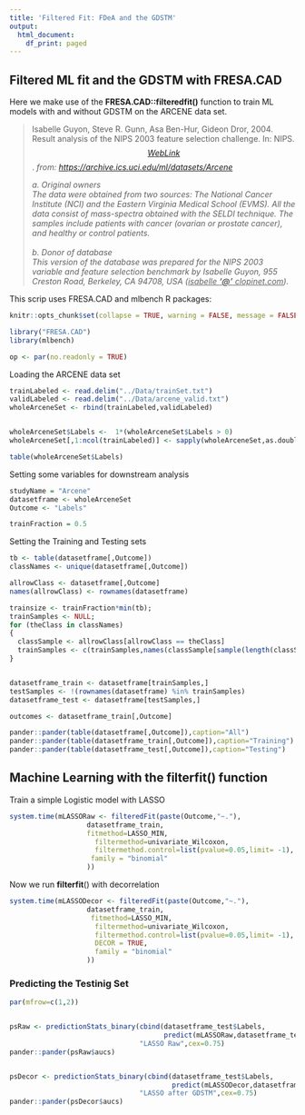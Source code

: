 ```yaml
---
title: 'Filtered Fit: FDeA and the GDSTM'
output:
  html_document:
    df_print: paged
---
```


## Filtered ML fit and the GDSTM with FRESA.CAD

Here we make use of the **FRESA.CAD::filteredfit()** function to train ML models with and without GDSTM on the ARCENE data set.

> Isabelle Guyon, Steve R. Gunn, Asa Ben-Hur, Gideon Dror, 2004. Result analysis of the NIPS 2003 feature selection challenge. In: NIPS. [$$Web Link$$](http://books.nips.cc/papers/files/nips17/NIPS2004_0194.pdf). *from: <https://archive.ics.uci.edu/ml/datasets/Arcene>*
>
> *a. Original owners\
> The data were obtained from two sources: The National Cancer Institute (NCI) and the Eastern Virginia Medical School (EVMS). All the data consist of mass-spectra obtained with the SELDI technique. The samples include patients with cancer (ovarian or prostate cancer), and healthy or control patients.\
> \
> b. Donor of database\
> This version of the database was prepared for the NIPS 2003 variable and feature selection benchmark by Isabelle Guyon, 955 Creston Road, Berkeley, CA 94708, USA ([isabelle **'\@'** clopinet.com]{.underline}).*

This scrip uses FRESA.CAD and mlbench R packages:

```r
knitr::opts_chunk$set(collapse = TRUE, warning = FALSE, message = FALSE,comment = "#>")

library("FRESA.CAD")
library(mlbench)

op <- par(no.readonly = TRUE)

```

Loading the ARCENE data set

```r
trainLabeled <- read.delim("../Data/trainSet.txt")
validLabeled <- read.delim("../Data/arcene_valid.txt")
wholeArceneSet <- rbind(trainLabeled,validLabeled)


wholeArceneSet$Labels <-  1*(wholeArceneSet$Labels > 0)
wholeArceneSet[,1:ncol(trainLabeled)] <- sapply(wholeArceneSet,as.double)

table(wholeArceneSet$Labels)

```

Setting some variables for downstream analysis

```r
studyName = "Arcene"
datasetframe <- wholeArceneSet
Outcome <- "Labels"

trainFraction = 0.5

```

Setting the Training and Testing sets

```r

tb <- table(datasetframe[,Outcome])
classNames <- unique(datasetframe[,Outcome])

allrowClass <- datasetframe[,Outcome]
names(allrowClass) <- rownames(datasetframe)

trainsize <- trainFraction*min(tb);
trainSamples <- NULL;
for (theClass in classNames)
{
  classSample <- allrowClass[allrowClass == theClass]
  trainSamples <- c(trainSamples,names(classSample[sample(length(classSample),trainsize)]))
}


datasetframe_train <- datasetframe[trainSamples,]
testSamples <- !(rownames(datasetframe) %in% trainSamples)
datasetframe_test <- datasetframe[testSamples,]

outcomes <- datasetframe_train[,Outcome]

pander::pander(table(datasetframe[,Outcome]),caption="All")
pander::pander(table(datasetframe_train[,Outcome]),caption="Training")
pander::pander(table(datasetframe_test[,Outcome]),caption="Testing")


```

## Machine Learning with the filterfit() function

Train a simple Logistic model with LASSO

```r


system.time(mLASSORaw <- filteredFit(paste(Outcome,"~."),
                   datasetframe_train,
                   fitmethod=LASSO_MIN,
                     filtermethod=univariate_Wilcoxon,
                     filtermethod.control=list(pvalue=0.05,limit= -1),
                    family = "binomial"
                   ))


```

Now we run **filterfit**() with decorrelation

```r


system.time(mLASSODecor <- filteredFit(paste(Outcome,"~."),
                   datasetframe_train,
                    fitmethod=LASSO_MIN,
                     filtermethod=univariate_Wilcoxon,
                     filtermethod.control=list(pvalue=0.05,limit= -1),
                     DECOR = TRUE,
                     family = "binomial"
                   ))


```

### Predicting the Testinig Set

```r


par(mfrow=c(1,2))


psRaw <- predictionStats_binary(cbind(datasetframe_test$Labels,
                                      predict(mLASSORaw,datasetframe_test)),
                                "LASSO Raw",cex=0.75)
pander::pander(psRaw$aucs)


psDecor <- predictionStats_binary(cbind(datasetframe_test$Labels,
                                        predict(mLASSODecor,datasetframe_test)),
                                "LASSO after GDSTM",cex=0.75)
pander::pander(psDecor$aucs)



```
